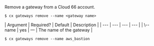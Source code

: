 Remove a gateway from a Cloud 66 account.

<Tabs >
<Tab label="Usage">

```shell
$ cx gateways remove --name <gateway name>
```
</Tab>
    
<Tab label="arguments">
| Argument | Required? | Default | Description |
|  ---  |  ---  |  ---  |  ---  |
| \--name <gateway name> | yes | — | The name of the gateway |
</Tab>
<Tab label="examples">

```shell
$ cx gateways remove --name aws_bastion
```

</Tab>
</Tabs>